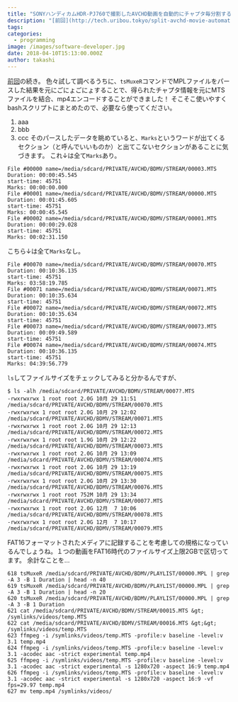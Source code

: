 ```yaml
---
title: "SONYハンディカムHDR-PJ760で撮影したAVCHD動画を自動的にチャプタ毎分割するには（３）"
description: "[前回](http://tech.uribou.tokyo/split-avchd-movie-automatically2/)の続き。色々試して調べるうちに、..."
tags:
categories:
  - programming
image: /images/software-developer.jpg
date: 2018-04-10T15:13:00.000Z
author: takashi
---
```



[前回](http://tech.uribou.tokyo/split-avchd-movie-automatically2/)の続き。
色々試して調べるうちに、`tsMuxeR`コマンドでMPLファイルをパースした結果を元にごにょごにょすることで、得られたチャプタ情報を元にMTSファイルを結合、mp4エンコードすることができました！
そこそこ使いやすくbashスクリプトにまとめたので、必要なら使ってください。
<code data-gist-id="a29a7e495b53e0548ccdc3da6f51e121" data-gist-line="1-16"></code>
1. aaa
2. bbb
3. ccc
そのパースしたデータを眺めていると、`Marks`というワードが出てくるセクション（と呼んでいいものか）と出てこないセクションがあることに気づきます。
これ↓は全て`Marks`あり。
```
File #00000 name=/media/sdcard/PRIVATE/AVCHD/BDMV/STREAM/00003.MTS
Duration: 00:00:45.545
start-time: 45751
Marks: 00:00:00.000
File #00001 name=/media/sdcard/PRIVATE/AVCHD/BDMV/STREAM/00000.MTS
Duration: 00:01:45.605
start-time: 45751
Marks: 00:00:45.545
File #00002 name=/media/sdcard/PRIVATE/AVCHD/BDMV/STREAM/00001.MTS
Duration: 00:00:29.028
start-time: 45751
Marks: 00:02:31.150
```
こちら↓は全て`Marks`なし。
```
File #00070 name=/media/sdcard/PRIVATE/AVCHD/BDMV/STREAM/00070.MTS
Duration: 00:10:36.135
start-time: 45751
Marks: 03:58:19.785
File #00071 name=/media/sdcard/PRIVATE/AVCHD/BDMV/STREAM/00071.MTS
Duration: 00:10:35.634
start-time: 45751
File #00072 name=/media/sdcard/PRIVATE/AVCHD/BDMV/STREAM/00072.MTS
Duration: 00:10:35.634
start-time: 45751
File #00073 name=/media/sdcard/PRIVATE/AVCHD/BDMV/STREAM/00073.MTS
Duration: 00:09:49.589
start-time: 45751
File #00074 name=/media/sdcard/PRIVATE/AVCHD/BDMV/STREAM/00074.MTS
Duration: 00:10:36.135
start-time: 45751
Marks: 04:39:56.779
```
`ls`してファイルサイズをチェックしてみると分かるんですが、
```
$ ls -alh /media/sdcard/PRIVATE/AVCHD/BDMV/STREAM/0007?.MTS
-rwxrwxrwx 1 root root 2.0G 10月 29 11:51 /media/sdcard/PRIVATE/AVCHD/BDMV/STREAM/00070.MTS
-rwxrwxrwx 1 root root 2.0G 10月 29 12:02 /media/sdcard/PRIVATE/AVCHD/BDMV/STREAM/00071.MTS
-rwxrwxrwx 1 root root 2.0G 10月 29 12:13 /media/sdcard/PRIVATE/AVCHD/BDMV/STREAM/00072.MTS
-rwxrwxrwx 1 root root 1.9G 10月 29 12:22 /media/sdcard/PRIVATE/AVCHD/BDMV/STREAM/00073.MTS
-rwxrwxrwx 1 root root 2.0G 10月 29 13:09 /media/sdcard/PRIVATE/AVCHD/BDMV/STREAM/00074.MTS
-rwxrwxrwx 1 root root 2.0G 10月 29 13:19 /media/sdcard/PRIVATE/AVCHD/BDMV/STREAM/00075.MTS
-rwxrwxrwx 1 root root 2.0G 10月 29 13:30 /media/sdcard/PRIVATE/AVCHD/BDMV/STREAM/00076.MTS
-rwxrwxrwx 1 root root 752M 10月 29 13:34 /media/sdcard/PRIVATE/AVCHD/BDMV/STREAM/00077.MTS
-rwxrwxrwx 1 root root 2.0G 12月  7 10:06 /media/sdcard/PRIVATE/AVCHD/BDMV/STREAM/00078.MTS
-rwxrwxrwx 1 root root 2.0G 12月  7 10:17 /media/sdcard/PRIVATE/AVCHD/BDMV/STREAM/00079.MTS
```
FAT16フォーマットされたメディアに記録することを考慮しての規格になっているんでしょうね。１つの動画をFAT16時代のファイルサイズ上限2GBで区切ってます。 <span class="strike">余計なことを…</span>
```
618 tsMuxeR /media/sdcard/PRIVATE/AVCHD/BDMV/PLAYLIST/00000.MPL | grep -A 3 -B 1 Duration | head -n 40
619 tsMuxeR /media/sdcard/PRIVATE/AVCHD/BDMV/PLAYLIST/00000.MPL | grep -A 3 -B 1 Duration | head -n 20
620 tsMuxeR /media/sdcard/PRIVATE/AVCHD/BDMV/PLAYLIST/00000.MPL | grep -A 3 -B 1 Duration
621 cat /media/sdcard/PRIVATE/AVCHD/BDMV/STREAM/00015.MTS &gt; /symlinks/videos/temp.MTS
622 cat /media/sdcard/PRIVATE/AVCHD/BDMV/STREAM/00016.MTS &gt;&gt; /symlinks/videos/temp.MTS
623 ffmpeg -i /symlinks/videos/temp.MTS -profile:v baseline -level:v 3.1 temp.mp4
624 ffmpeg -i /symlinks/videos/temp.MTS -profile:v baseline -level:v 3.1 -acodec aac -strict experimental temp.mp4
625 ffmpeg -i /symlinks/videos/temp.MTS -profile:v baseline -level:v 3.1 -acodec aac -strict experimental -s 1280x720 -aspect 16:9 temp.mp4
626 ffmpeg -i /symlinks/videos/temp.MTS -profile:v baseline -level:v 3.1 -acodec aac -strict experimental -s 1280x720 -aspect 16:9 -vf fps=29.97 temp.mp4
627 mv temp.mp4 /symlinks/videos/
```
